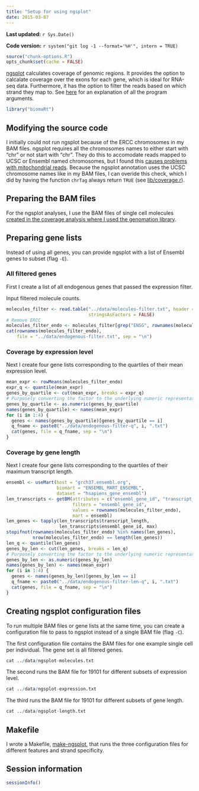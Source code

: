 ```yaml
---
title: "Setup for using ngsplot"
date: 2015-03-07
---
```


**Last updated:** `r Sys.Date()`

**Code version:** `r system("git log -1 --format='%H'", intern = TRUE)`

```r
source("chunk-options.R")
opts_chunk$set(cache = FALSE)
```

[ngsplot][] calculates coverage of genomic regions.
It provides the option to calcalate coverage over the exons for each gene, which is ideal for RNA-seq data.
Furthermore, it has the option to filter the reads based on which strand they map to.
See [here][args] for an explanation of all the program arguments.

[ngsplot]: https://github.com/shenlab-sinai/ngsplot
[args]:https://github.com/shenlab-sinai/ngsplot/wiki/ProgramArguments101

```r
library("biomaRt")
```

## Modifying the source code

I initially could not run ngsplot because of the ERCC chromosomes in my BAM files.
ngsplot requires all the chromosomes names to either start with "chr" or not start with "chr".
They do this to accomodate reads mapped to UCSC or Ensembl named chromosomes, but I found this [causes problems with mitochondrial reads][issue59].
Because the ngsplot annotation uses the UCSC chromosome names like in my BAM files, I can overide this check, which I did by having the function `chrTag` always return `TRUE` (see [lib/coverage.r][]).

[issue59]: https://github.com/shenlab-sinai/ngsplot/issues/59
[lib/coverage.r]: https://github.com/shenlab-sinai/ngsplot/blob/develop/lib/coverage.r#L544

## Preparing the BAM files

For the ngsplot analyses, I use the BAM files of single cell molecules [created in the coverage analysis where I used the genomation library][bam].

[bam]: coverage-endogenous.html#prepare-bam-files-from-high-quality-cells

## Preparing gene lists

Instead of using all genes, you can provide ngsplot with a list of Ensembl genes to subset (flag `-E`).

### All filtered genes

First I create a list of all endogenous genes that passed the expression filter.

Input filtered molecule counts.

```r
molecules_filter <- read.table("../data/molecules-filter.txt", header = TRUE,
                               stringsAsFactors = FALSE)
# Remove ERCC
molecules_filter_endo <- molecules_filter[grep("ENSG", rownames(molecules_filter)), ]
cat(rownames(molecules_filter_endo),
    file = "../data/endogenous-filter.txt", sep = "\n")
```

### Coverage by expression level

Next I create four gene lists corresponding to the quartiles of their mean expression level.

```r
mean_expr <- rowMeans(molecules_filter_endo)
expr_q <- quantile(mean_expr)
genes_by_quartile <- cut(mean_expr, breaks = expr_q)
# Purposely converting the factor to the underlying numeric representation
genes_by_quartile <- as.numeric(genes_by_quartile)
names(genes_by_quartile) <- names(mean_expr)
for (i in 1:4) {
  genes <- names(genes_by_quartile)[genes_by_quartile == i]
  q_fname <- paste0("../data/endogenous-filter-q", i, ".txt")
  cat(genes, file = q_fname, sep = "\n")
}
```

### Coverage by gene length

Next I create four gene lists corresponding to the quartiles of their maximum transcript length.

```r
ensembl <- useMart(host = "grch37.ensembl.org",
                   biomart = "ENSEMBL_MART_ENSEMBL",
                   dataset = "hsapiens_gene_ensembl")
len_transcripts <- getBM(attributes = c("ensembl_gene_id", "transcript_length"),
                         filters = "ensembl_gene_id",
                         values = rownames(molecules_filter_endo),
                         mart = ensembl)
len_genes <- tapply(len_transcripts$transcript_length,
                    len_transcripts$ensembl_gene_id, max)
stopifnot(rownames(molecules_filter_endo) %in% names(len_genes),
          nrow(molecules_filter_endo) == length(len_genes))
len_q <- quantile(len_genes)
genes_by_len <- cut(len_genes, breaks = len_q)
# Purposely converting the factor to the underlying numeric representation
genes_by_len <- as.numeric(genes_by_len)
names(genes_by_len) <- names(mean_expr)
for (i in 1:4) {
  genes <- names(genes_by_len)[genes_by_len == i]
  q_fname <- paste0("../data/endogenous-filter-len-q", i, ".txt")
  cat(genes, file = q_fname, sep = "\n")
}
```

## Creating ngsplot configuration files

To run multiple BAM files or gene lists at the same time, you can create a configuration file to pass to ngsplot instead of a single BAM file (flag `-C`).

The first configuration file contains the BAM files for one example single cell per individual.
The gene set is all filtered genes.

```r
cat ../data/ngsplot-molecules.txt
```

The second runs the BAM file for 19101 for different subsets of expression level.

```r
cat ../data/ngsplot-expression.txt
```

The third runs the BAM file for 19101 for different subsets of gene length.

```r
cat ../data/ngsplot-length.txt
```

## Makefile

I wrote a Makefile, [make-ngsplot][], that runs the three configuration files for different features and strand specificity.

[make-ngsplot]: https://github.com/jdblischak/singleCellSeq/tree/master/analysis/make-ngsplot

## Session information

```r
sessionInfo()
```
